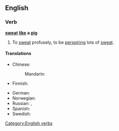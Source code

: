 ==English==

===Verb===
'''[[sweat]] [[like]] a [[pig]]'''

# {{context|simile|lang=en}} To [[sweat]] profusely, to be [[perspire|perspiring]] lots of [[sweat]].

====Translations====
{{trans-top|sweat profusely}}
* Chinese:
*: Mandarin: {{t|cmn|[[全身]][[冒汗]]|tr=quánshēn màohàn|sc=Hani}}
* Finnish: {{t|fi|[[hikoilla]] [[kuin]] [[sika]]}}
{{trans-mid}}
* German: {{t|de|wie ein Schwein schwitzen}}
* Norwegian: {{t|no|svette som en gris}}
* Russian: {{t|ru|[[поте́ть]] [[как]] [[свинья́]]|impf}}, {{t|ru|[[вспоте́ть]] [[как]] [[свинья́]]|pf}}
* Spanish: {{t|es|sudar como un pollo}}
* Swedish: {{t|sv|svettas som en gris}}
{{trans-bottom}}

[[Category:English verbs]]